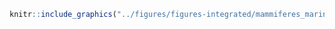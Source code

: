 <!-- #### Mammifères marins - Phoque gris {-} -->


<!-- -------------------------------------------------- -->

```r
knitr::include_graphics("../figures/figures-integrated/mammiferes_marins-grey_seal.png")
```

<br>
